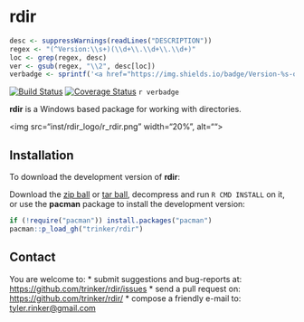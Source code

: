 # rdir

```r
desc <- suppressWarnings(readLines("DESCRIPTION"))
regex <- "(^Version:\\s+)(\\d+\\.\\d+\\.\\d+)"
loc <- grep(regex, desc)
ver <- gsub(regex, "\\2", desc[loc])
verbadge <- sprintf('<a href="https://img.shields.io/badge/Version-%s-orange.svg"><img src="https://img.shields.io/badge/Version-%s-orange.svg" alt="Version"/></a></p>', ver, ver)
````

[![Build Status](https://travis-ci.org/trinker/rdir.svg?branch=master)](https://travis-ci.org/trinker/rdir)
[![Coverage Status](https://coveralls.io/repos/rdir/trinker/badge.png?branch=master)](https://coveralls.io/r/rdir/trinker?branch=master)
`r verbadge`

**rdir** is a Windows based package for working with directories.  

<img src="inst/rdir_logo/r_rdir.png" width="20%", alt="">  

## Installation

To download the development version of **rdir**:

Download the [zip ball](https://github.com/trinker/rdir/zipball/master) or [tar ball](https://github.com/trinker/rdir/tarball/master), decompress and run `R CMD INSTALL` on it, or use the **pacman** package to install the development version:

```r
if (!require("pacman")) install.packages("pacman")
pacman::p_load_gh("trinker/rdir")
```

## Contact

You are welcome to:
* submit suggestions and bug-reports at: <https://github.com/trinker/rdir/issues>
* send a pull request on: <https://github.com/trinker/rdir/>
* compose a friendly e-mail to: <tyler.rinker@gmail.com>
